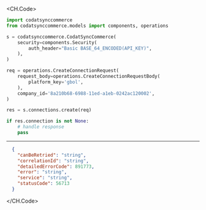 
<CH.Code>
```python Create.py
import codatsynccommerce
from codatsynccommerce.models import components, operations

s = codatsynccommerce.CodatSyncCommerce(
    security=components.Security(
        auth_header="Basic BASE_64_ENCODED(API_KEY)",
    ),
)

req = operations.CreateConnectionRequest(
    request_body=operations.CreateConnectionRequestBody(
        platform_key='gbol',
    ),
    company_id='8a210b68-6988-11ed-a1eb-0242ac120002',
)

res = s.connections.create(req)

if res.connection is not None:
    # handle response
    pass
```
---

```json Example Response
  {
    "canBeRetried": "string",
    "correlationId": "string",
    "detailedErrorCode": 891773,
    "error": "string",
    "service": "string",
    "statusCode": 56713
  }
```
</CH.Code>
